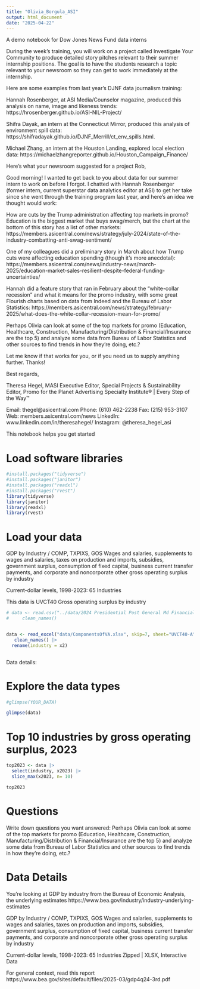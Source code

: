 ```yaml
---
title: "Olivia_Borgula_ASI"
output: html_document
date: "2025-04-22"
---
```


A demo notebook for Dow Jones News Fund data interns

During the week’s training, you will work on a project called Investigate Your Community to produce detailed story pitches relevant to their summer internship positions. The goal is to have the students research a topic relevant to your newsroom so they can get to work immediately at the internship. 

Here are some examples from last year’s DJNF data journalism training:

Hannah Rosenberger, at ASI Media/Counselor magazine, produced this analysis on name, image and likeness trends: https://hrosenberger.github.io/ASI-NIL-Project/

Shifra Dayak, an intern at the Connecticut Mirror, produced this analysis of environment spill data: https://shifradayak.github.io/DJNF_Merrill/ct_env_spills.html.

Michael Zhang, an intern at the Houston Landing, explored local election data: https://michaelzhangreporter.github.io/Houston_Campaign_Finance/


Here's what your newsroom suggested for a project
Rob,
 
Good morning! I wanted to get back to you about data for our summer intern to work on before I forgot. I chatted with Hannah Rosenberger (former intern, current superstar data analytics editor at ASI) to get her take since she went through the training program last year, and here’s an idea we thought would work:
 
How are cuts by the Trump administration affecting top markets in promo? Education is the biggest market that buys swag/merch, but the chart at the bottom of this story has a list of other markets: https://members.asicentral.com/news/strategy/july-2024/state-of-the-industry-combatting-anti-swag-sentiment/
 
One of my colleagues did a preliminary story in March about how Trump cuts were affecting education spending (though it’s more anecdotal): https://members.asicentral.com/news/industry-news/march-2025/education-market-sales-resilient-despite-federal-funding-uncertainties/
 
Hannah did a feature story that ran in February about the “white-collar recession” and what it means for the promo industry, with some great Flourish charts based on data from Indeed and the Bureau of Labor Statistics:  https://members.asicentral.com/news/strategy/february-2025/what-does-the-white-collar-recession-mean-for-promo/
 
Perhaps Olivia can look at some of the top markets for promo (Education, Healthcare, Construction, Manufacturing/Distribution & Financial/Insurance are the top 5) and analyze some data from Bureau of Labor Statistics and other sources to find trends in how they’re doing, etc.?
 
Let me know if that works for you, or if you need us to supply anything further. Thanks!
 
 
Best regards,
 
Theresa Hegel, MASI
Executive Editor, Special Projects & Sustainability
Editor, Promo for the Planet
Advertising Specialty Institute® | Every Step of the Way™
 
Email: thegel@asicentral.com
Phone: (610) 462-2238
Fax: (215) 953-3107
Web: members.asicentral.com/news
LinkedIn: www.linkedin.com/in/theresahegel/
Instagram: @theresa_hegel_asi





This notebook helps you get started

# Load software libraries
```r
#install.packages("tidyverse")
#install.packages("janitor")
#install.packages("readxl")
#install.packages("rvest")
library(tidyverse)
library(janitor)
library(readxl)
library(rvest)
```


# Load your data

GDP by Industry / COMP, TXPIXS, GOS
Wages and salaries, supplements to wages and salaries, taxes on production and imports, subsidies, government surplus, consumption of fixed capital, business current transfer payments, and corporate and noncorporate other gross operating surplus by industry

Current-dollar levels, 1998-2023: 65 Industries

This data is UVCT40	Gross operating surplus by industry

```r

# data <- read.csv("../data/2024 Presidential Post General Md Financial Info 2024 Presidential Post General .csv") |> 
#     clean_names()


data <- read_excel("data/ComponentsOfVA.xlsx", skip=7, sheet="UVCT40-A") |> 
   clean_names() |> 
  rename(industry = x2)



```

Data details:


# Explore the data types
```r

#glimpse(YOUR_DATA)

glimpse(data)

```

# Top 10 industries by gross operating surplus, 2023
```r

top2023 <- data |> 
  select(industry, x2023) |> 
  slice_max(x2023, n= 10)

top2023
```



# Questions 

Write down questions you want answered:
Perhaps Olivia can look at some of the top markets for promo (Education, Healthcare, Construction, Manufacturing/Distribution & Financial/Insurance are the top 5) and analyze some data from Bureau of Labor Statistics and other sources to find trends in how they’re doing, etc.?


# Data Details

You're looking at GDP by industry from the Bureau of Economic Analysis, the underlying estimates
https://www.bea.gov/industry/industry-underlying-estimates

GDP by Industry / COMP, TXPIXS, GOS
Wages and salaries, supplements to wages and salaries, taxes on production and imports, subsidies, government surplus, consumption of fixed capital, business current transfer payments, and corporate and noncorporate other gross operating surplus by industry

Current-dollar levels, 1998-2023: 65 Industries Zipped | XLSX, Interactive Data


For general context, read this report
https://www.bea.gov/sites/default/files/2025-03/gdp4q24-3rd.pdf

